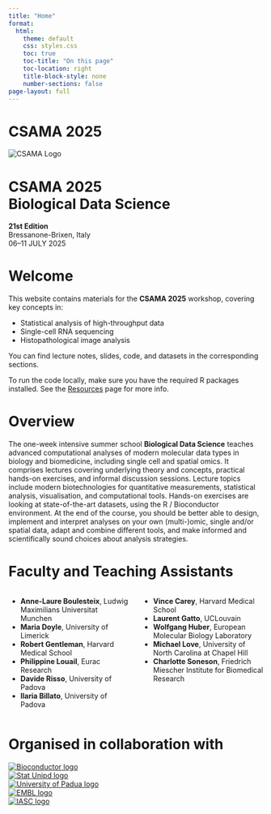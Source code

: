 ```yaml
---
title: "Home"
format:
  html:
    theme: default
    css: styles.css
    toc: true
    toc-title: "On this page"
    toc-location: right
    title-block-style: none
    number-sections: false 
page-layout: full
---
```



```{=html}
<div class="header-with-logo">
  <h1 class="site-title">CSAMA 2025</h1>
  <img src="docs/images/CSAMA2025.png" alt="CSAMA Logo" class="header-logo">
</div>
```
```{=html}
<div class="hero">
  <div class="hero-text">
    <h1>CSAMA 2025<br>Biological Data Science</h1>
    <p><strong>21st Edition</strong><br>Bressanone-Brixen, Italy<br>06–11 JULY 2025</p>
  </div>
</div>

```

# Welcome

This website contains materials for the **CSAMA 2025** workshop,
covering key concepts in:

-   Statistical analysis of high-throughput data
-   Single-cell RNA sequencing
-   Histopathological image analysis

You can find lecture notes, slides, code, and datasets in the
corresponding sections.

To run the code locally, make sure you have the required R packages
installed. See the [Resources](resources.qmd) page for more info.

# Overview

The one-week intensive summer school **Biological Data Science** teaches
advanced computational analyses of modern molecular data types in
biology and biomedicine, including single cell and spatial omics. It
comprises lectures covering underlying theory and concepts, practical
hands-on exercises, and informal discussion sessions. Lecture topics
include modern biotechnologies for quantitative measurements,
statistical analysis, visualisation, and computational tools. Hands-on
exercises are looking at state-of-the-art datasets, using the R /
Bioconductor environment. At the end of the course, you should be better
able to design, implement and interpret analyses on your own
(multi-)omic, single and/or spatial data, adapt and combine different
tools, and make informed and scientifically sound choices about analysis
strategies.

# Faculty and Teaching Assistants

::: columns
::: {.column width="50%"}
-   **Anne-Laure Boulesteix**, Ludwig Maximilians Universitat Munchen\
-   **Maria Doyle**, University of Limerick\
-   **Robert Gentleman**, Harvard Medical School\
-   **Philippine Louail**, Eurac Research\
-   **Davide Risso**, University of Padova\
-   **Ilaria Billato**, University of Padova\
:::

::: {.column width="50%"}
-   **Vince Carey**, Harvard Medical School\
-   **Laurent Gatto**, UCLouvain\
-   **Wolfgang Huber**, European Molecular Biology Laboratory\
-   **Michael Love**, University of North Carolina at Chapel Hill\
-   **Charlotte Soneson**, Friedrich Miescher Institute for Biomedical
    Research\
:::
:::

# Organised in collaboration with

```{=html}
<div class="logos">
  <div class="logo-item">
    <a href="https://www.bioconductor.org/" target="_blank">
      <img class="small-logo" src="images/bioconductor_logo_cmyk.jpg" alt="Bioconductor logo">
    </a>
  </div>

  <div class="logo-item">
    <a href="https://stat.unipd.it" target="_blank">
      <img src="images/stat_unipd_logo.jpg" alt="Stat Unipd logo">
    </a>
  </div>

  <div class="logo-item">
    <a href="https://www.unipd.it" target="_blank">
      <img src="images/UNIPD_logo.png" alt="University of Padua logo">
    </a>
  </div>

  <div class="logo-item">
    <a href="https://www.embl.org/" target="_blank">
      <img src="images/EMBL_logo.png" alt="EMBL logo">
    </a>
  </div>

  <div class="logo-item">
    <a href="https://iasc-isi.org/" target="_blank">
      <img src="images/isi_logo.jpg" alt="IASC logo">
    </a>
  </div>
</div>
```